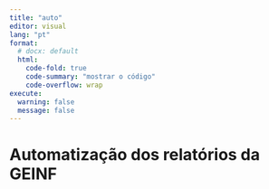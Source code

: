 ```yaml
---
title: "auto"
editor: visual
lang: "pt"
format:
  # docx: default
  html:
    code-fold: true
    code-summary: "mostrar o código"
    code-overflow: wrap
execute:
  warning: false
  message: false
---
```


# 

# Automatização dos relatórios da GEINF

